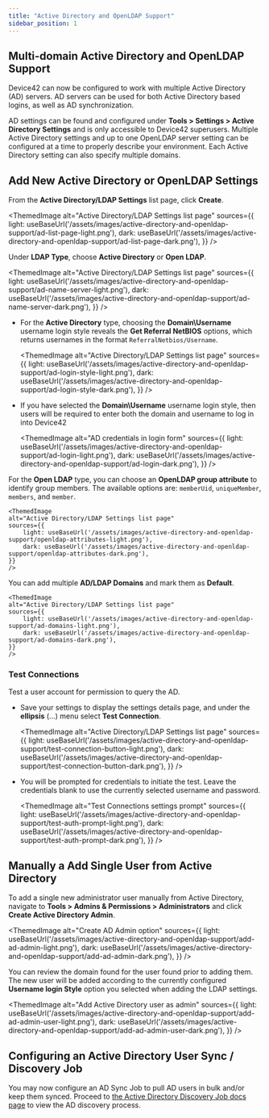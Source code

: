 ```yaml
---
title: "Active Directory and OpenLDAP Support"
sidebar_position: 1
---
```



## Multi-domain Active Directory and OpenLDAP Support

Device42 can now be configured to work with multiple Active Directory (AD) servers. AD servers can be used for both Active Directory based logins, as well as AD synchronization.

AD settings can be found and configured under **Tools > Settings > Active Directory Settings** and is only accessible to Device42 superusers. Multiple Active Directory settings and up to one OpenLDAP server setting can be configured at a time to properly describe your environment. Each Active Directory setting can also specify multiple domains.

## Add New Active Directory or OpenLDAP Settings

From the **Active Directory/LDAP Settings** list page, click **Create**.

<ThemedImage
  alt="Active Directory/LDAP Settings list page"
  sources={{
    light: useBaseUrl('/assets/images/active-directory-and-openldap-support/ad-list-page-light.png'),
    dark: useBaseUrl('/assets/images/active-directory-and-openldap-support/ad-list-page-dark.png'),
  }}
/>

Under **LDAP Type**, choose **Active Directory** or **Open LDAP**.

<ThemedImage
    alt="Active Directory/LDAP Settings list page"
    sources={{
        light: useBaseUrl('/assets/images/active-directory-and-openldap-support/ad-name-server-light.png'),
        dark: useBaseUrl('/assets/images/active-directory-and-openldap-support/ad-name-server-dark.png'),
    }}
/>

- For the **Active Directory** type, choosing the **Domain\Username** username login style reveals the **Get Referral NetBIOS** options, which returns usernames in the format `ReferralNetbios/Username`.

    <ThemedImage
    alt="Active Directory/LDAP Settings list page"
    sources={{
        light: useBaseUrl('/assets/images/active-directory-and-openldap-support/ad-login-style-light.png'),
        dark: useBaseUrl('/assets/images/active-directory-and-openldap-support/ad-login-style-dark.png'),
    }}
    />

- If you have selected the **Domain\Username** username login style, then users will be required to enter both the domain and username to log in into Device42

    <ThemedImage
    alt="AD credentials in login form"
    sources={{
        light: useBaseUrl('/assets/images/active-directory-and-openldap-support/ad-login-light.png'),
        dark: useBaseUrl('/assets/images/active-directory-and-openldap-support/ad-login-dark.png'),
    }}
    />

For the **Open LDAP** type, you can choose an **OpenLDAP group attribute** to identify group members. The available options are: `memberUid`, `uniqueMember`, `members`, and `member`.

    <ThemedImage
    alt="Active Directory/LDAP Settings list page"
    sources={{
        light: useBaseUrl('/assets/images/active-directory-and-openldap-support/openldap-attributes-light.png'),
        dark: useBaseUrl('/assets/images/active-directory-and-openldap-support/openldap-attributes-dark.png'),
    }}
    />

You can add multiple **AD/LDAP Domains** and mark them as **Default**.

    <ThemedImage
    alt="Active Directory/LDAP Settings list page"
    sources={{
        light: useBaseUrl('/assets/images/active-directory-and-openldap-support/ad-domains-light.png'),
        dark: useBaseUrl('/assets/images/active-directory-and-openldap-support/ad-domains-dark.png'),
    }}
    />

### Test Connections

Test a user account for permission to query the AD.

- Save your settings to display the settings details page, and under the **ellipsis** (...) menu select **Test Connection**. 

    <ThemedImage
    alt="Active Directory/LDAP Settings list page"
    sources={{
        light: useBaseUrl('/assets/images/active-directory-and-openldap-support/test-connection-button-light.png'),
        dark: useBaseUrl('/assets/images/active-directory-and-openldap-support/test-connection-button-dark.png'),
    }}
    />

- You will be prompted for credentials to initiate the test. Leave the credentials blank to use the currently selected username and password.

    <ThemedImage
    alt="Test Connections settings prompt"
    sources={{
        light: useBaseUrl('/assets/images/active-directory-and-openldap-support/test-auth-prompt-light.png'),
        dark: useBaseUrl('/assets/images/active-directory-and-openldap-support/test-auth-prompt-dark.png'),
    }}
    />

## Manually a Add Single User from Active Directory

To add a single new administrator user manually from Active Directory, navigate to **Tools > Admins & Permissions > Administrators** and click **Create Active Directory Admin**. 

<ThemedImage
    alt="Create AD Admin option"
    sources={{
        light: useBaseUrl('/assets/images/active-directory-and-openldap-support/add-ad-admin-light.png'),
        dark: useBaseUrl('/assets/images/active-directory-and-openldap-support/add-ad-admin-dark.png'),
    }}
/>

You can review the domain found for the user found prior to adding them. The new user will be added according to the currently configured **Username login Style** option you selected when adding the LDAP settings. 

<ThemedImage
    alt="Add Active Directory user as admin"
    sources={{
        light: useBaseUrl('/assets/images/active-directory-and-openldap-support/add-ad-admin-user-light.png'),
        dark: useBaseUrl('/assets/images/active-directory-and-openldap-support/add-ad-admin-user-dark.png'),
    }}
/>

## Configuring an Active Directory User Sync / Discovery Job

You may now configure an AD Sync Job to pull AD users in bulk and/or keep them synced. Proceed to [the Active Directory Discovery Job docs page](auto-discovery/active-directory-sync.mdx) to view the AD discovery process.
